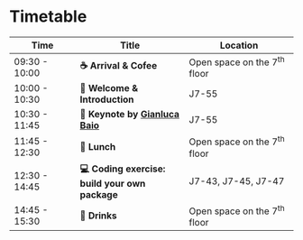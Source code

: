 # Timetable

| Time          | Title      | Location                |
|-----------------|----------------------------|----------------------------|
| 09:30 - 10:00 | **☕️ Arrival & Cofee**  | Open space on the 7^th^ floor           |
| 10:00 - 10:30 | **👋 Welcome & Introduction**      |  J7-55           |
| 10:30 - 11:45 | **🎤 Keynote by [Gianluca Baio](https://www.linkedin.com/in/gianluca-baio-b893879/?originalSubdomain=uk)** |  J7-55           |
| 11:45 - 12:30 | **🥗 Lunch** |  Open space on the 7^th^ floor           |
| 12:30 - 14:45 | **💻 Coding exercise: build your own package** |  J7-43, J7-45, J7-47       |
| 14:45 - 15:30 | **🧊 Drinks** |  Open space on the 7^th^ floor           |